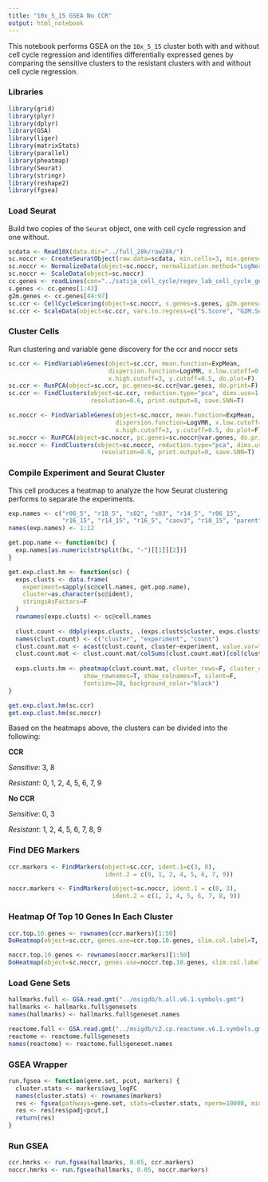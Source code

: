 ```yaml
---
title: "10x_5_15 GSEA No CCR"
output: html_notebook
---
```


This notebook performs GSEA on the `10x_5_15` cluster both with and without cell cycle regression
and identifies differentially expressed genes by comparing the sensitive clusters to the resistant clusters
with and without cell cycle regression.

### Libraries

```r
library(grid)
library(plyr)
library(dplyr)
library(GSA)
library(liger)
library(matrixStats)
library(parallel)
library(pheatmap)
library(Seurat)
library(stringr)
library(reshape2)
library(fgsea)
```

### Load Seurat

Build two copies of the `Seurat` object, one with cell cycle regression and one without.

```r
scdata <- Read10X(data.dir="../full_28k/raw28k/")
sc.noccr <- CreateSeuratObject(raw.data=scdata, min.cells=3, min.genes=3, project="10x_5_15")
sc.noccr <- NormalizeData(object=sc.noccr, normalization.method="LogNormalize", scale.factor=10000)
sc.noccr <- ScaleData(object=sc.noccr)
cc.genes <- readLines(con="../satija_cell_cycle/regev_lab_cell_cycle_genes.txt")
s.genes <- cc.genes[1:43]
g2m.genes <- cc.genes[44:97]
sc.ccr <- CellCycleScoring(object=sc.noccr, s.genes=s.genes, g2m.genes=g2m.genes, set.ident=T)
sc.ccr <- ScaleData(object=sc.ccr, vars.to.regress=c("S.Score", "G2M.Score"))
```

### Cluster Cells
Run clustering and variable gene discovery for the ccr and noccr sets

```r
sc.ccr <- FindVariableGenes(object=sc.ccr, mean.function=ExpMean,
                            dispersion.function=LogVMR, x.low.cutoff=0.0125,
                            x.high.cutoff=3, y.cutoff=0.5, do.plot=F)
sc.ccr <- RunPCA(object=sc.ccr, pc.genes=sc.ccr@var.genes, do.print=F)
sc.ccr <- FindClusters(object=sc.ccr, reduction.type="pca", dims.use=1:10,
                       resolution=0.6, print.output=0, save.SNN=T)

sc.noccr <- FindVariableGenes(object=sc.noccr, mean.function=ExpMean,
                              dispersion.function=LogVMR, x.low.cutoff=0.0125,
                              x.high.cutoff=3, y.cutoff=0.5, do.plot=F)
sc.noccr <- RunPCA(object=sc.noccr, pc.genes=sc.noccr@var.genes, do.print=F)
sc.noccr <- FindClusters(object=sc.noccr, reduction.type="pca", dims.use=1:10,
                          resolution=0.6, print.output=0, save.SNN=T)
```

### Compile Experiment and Seurat Cluster

This cell produces a heatmap to analyze the how Seurat clustering performs to separate
the experiments.

```r
exp.names <- c("r06_5", "r18_5", "s02", "s03", "r14_5", "r06_15",
               "r16_15", "r14_15", "r16_5", "caov3", "r18_15", "parent")
names(exp.names) <- 1:12

get.pop.name <- function(bc) {
  exp.names[as.numeric(strsplit(bc, "-")[[1]][2])]
}

get.exp.clust.hm <- function(sc) {
  exps.clusts <- data.frame(
    experiment=sapply(sc@cell.names, get.pop.name),
    cluster=as.character(sc@ident),
    stringsAsFactors=F
  )
  rownames(exps.clusts) <- sc@cell.names
  
  clust.count <- ddply(exps.clusts, .(exps.clusts$cluster, exps.clusts$experiment), nrow)
  names(clust.count) <- c("cluster", "experiment", "count")
  clust.count.mat <- acast(clust.count, cluster~experiment, value.var="count", fill=0)
  clust.count.mat <- clust.count.mat/colSums(clust.count.mat)[col(clust.count.mat)]
  
  exps.clusts.hm <- pheatmap(clust.count.mat, cluster_rows=F, cluster_cols=T, 
                     show_rownames=T, show_colnames=T, silent=F,
                     fontsize=20, background_color="black")
}

get.exp.clust.hm(sc.ccr)
get.exp.clust.hm(sc.noccr)
```

Based on the heatmaps above, the clusters can be divided into the following:

**CCR**

*Sensitive*: 3, 8

*Resistant*: 0, 1, 2, 4, 5, 6, 7, 9

**No CCR**

*Sensitive*: 0, 3

*Resistant*: 1, 2, 4, 5, 6, 7, 8, 9

### Find DEG Markers

```r
ccr.markers <- FindMarkers(object=sc.ccr, ident.1=c(3, 8), 
                           ident.2 = c(0, 1, 2, 4, 5, 6, 7, 9))

noccr.markers <- FindMarkers(object=sc.noccr, ident.1 = c(0, 3),
                             ident.2 = c(1, 2, 4, 5, 6, 7, 8, 9))
```

### Heatmap Of Top 10 Genes In Each Cluster

```r
ccr.top.10.genes <- rownames(ccr.markers)[1:50]
DoHeatmap(object=sc.ccr, genes.use=ccr.top.10.genes, slim.col.label=T, remove.key=T)

noccr.top.10.genes <- rownames(noccr.markers)[1:50]
DoHeatmap(object=sc.noccr, genes.use=noccr.top.10.genes, slim.col.label=T, remove.key=T)
```

### Load Gene Sets

```r
hallmarks.full <- GSA.read.gmt("../msigdb/h.all.v6.1.symbols.gmt")
hallmarks <- hallmarks.full$genesets
names(hallmarks) <- hallmarks.full$geneset.names

reactome.full <- GSA.read.gmt("../msigdb/c2.cp.reactome.v6.1.symbols.gmt")
reactome <- reactome.full$genesets
names(reactome) <- reactome.full$geneset.names
```

### GSEA Wrapper

```r
run.fgsea <- function(gene.set, pcut, markers) {
  cluster.stats <- markers$avg_logFC
  names(cluster.stats) <- rownames(markers)
  res <- fgsea(pathways=gene.set, stats=cluster.stats, nperm=10000, minSize=10)
  res <- res[res$padj<pcut,]
  return(res)
}
```

### Run GSEA

```r
ccr.hmrks <- run.fgsea(hallmarks, 0.05, ccr.markers)
noccr.hmrks <- run.fgsea(hallmarks, 0.05, noccr.markers)
```

